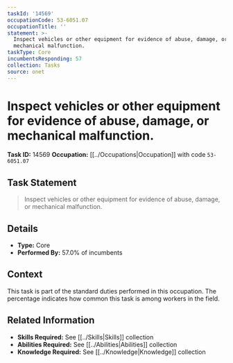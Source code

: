 ```yaml
---
taskId: '14569'
occupationCode: 53-6051.07
occupationTitle: ''
statement: >-
  Inspect vehicles or other equipment for evidence of abuse, damage, or
  mechanical malfunction.
taskType: Core
incumbentsResponding: 57
collection: Tasks
source: onet
---
```

# Inspect vehicles or other equipment for evidence of abuse, damage, or mechanical malfunction.

**Task ID:** 14569
**Occupation:** [[../Occupations|Occupation]] with code `53-6051.07`

## Task Statement

> Inspect vehicles or other equipment for evidence of abuse, damage, or mechanical malfunction.

## Details

- **Type:** Core
- **Performed By:** 57.0% of incumbents

## Context

This task is part of the standard duties performed in this occupation. The percentage indicates how common this task is among workers in the field.

## Related Information

- **Skills Required:** See [[../Skills|Skills]] collection
- **Abilities Required:** See [[../Abilities|Abilities]] collection
- **Knowledge Required:** See [[../Knowledge|Knowledge]] collection
